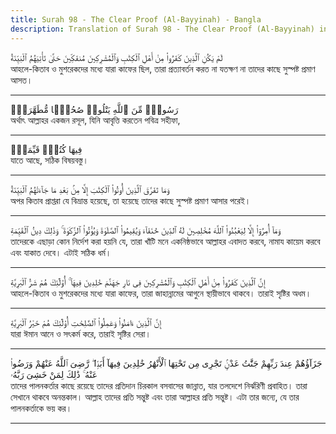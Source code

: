 ```yaml
---
title: Surah 98 - The Clear Proof (Al-Bayyinah) - Bangla
description: Translation of Surah 98 - The Clear Proof (Al-Bayyinah) in Bangla
---
```





<Aside type="quran" title="1">
لَمْ يَكُنِ ٱلَّذِينَ كَفَرُوا۟ مِنْ أَهْلِ ٱلْكِتَٰبِ وَٱلْمُشْرِكِينَ مُنفَكِّينَ حَتَّىٰ تَأْتِيَهُمُ ٱلْبَيِّنَةُ
</Aside>

<Aside type="reference" title="1">
আহলে-কিতাব ও মুশরেকদের মধ্যে যারা কাফের ছিল, তারা প্রত্যাবর্তন করত না যতক্ষণ না তাদের কাছে সুস্পষ্ট প্রমাণ আসত।
</Aside>

---

<Aside type="quran" title="2">
رَسُولٌۭ مِّنَ ٱللَّهِ يَتْلُوا۟ صُحُفًۭا مُّطَهَّرَةًۭ
</Aside>

<Aside type="reference" title="2">
অর্থাৎ আল্লাহর একজন রসূল, যিনি আবৃত্তি করতেন পবিত্র সহীফা,
</Aside>

---

<Aside type="quran" title="3">
فِيهَا كُتُبٌۭ قَيِّمَةٌۭ
</Aside>

<Aside type="reference" title="3">
যাতে আছে, সঠিক বিষয়বস্তু।
</Aside>

---

<Aside type="quran" title="4">
وَمَا تَفَرَّقَ ٱلَّذِينَ أُوتُوا۟ ٱلْكِتَٰبَ إِلَّا مِنۢ بَعْدِ مَا جَآءَتْهُمُ ٱلْبَيِّنَةُ
</Aside>

<Aside type="reference" title="4">
অপর কিতাব প্রাপ্তরা যে বিভ্রান্ত হয়েছে, তা হয়েছে তাদের কাছে সুস্পষ্ট প্রমাণ আসার পরেই।
</Aside>

---

<Aside type="quran" title="5">
وَمَآ أُمِرُوٓا۟ إِلَّا لِيَعْبُدُوا۟ ٱللَّهَ مُخْلِصِينَ لَهُ ٱلدِّينَ حُنَفَآءَ وَيُقِيمُوا۟ ٱلصَّلَوٰةَ وَيُؤْتُوا۟ ٱلزَّكَوٰةَ ۚ وَذَٰلِكَ دِينُ ٱلْقَيِّمَةِ
</Aside>

<Aside type="reference" title="5">
তাদেরকে এছাড়া কোন নির্দেশ করা হয়নি যে, তারা খাঁটি মনে একনিষ্ঠভাবে আল্লাহর এবাদত করবে, নামায কায়েম করবে এবং যাকাত দেবে। এটাই সঠিক ধর্ম।
</Aside>

---

<Aside type="quran" title="6">
إِنَّ ٱلَّذِينَ كَفَرُوا۟ مِنْ أَهْلِ ٱلْكِتَٰبِ وَٱلْمُشْرِكِينَ فِى نَارِ جَهَنَّمَ خَٰلِدِينَ فِيهَآ ۚ أُو۟لَٰٓئِكَ هُمْ شَرُّ ٱلْبَرِيَّةِ
</Aside>

<Aside type="reference" title="6">
আহলে-কিতাব ও মুশরেকদের মধ্যে যারা কাফের, তারা জাহান্নামের আগুনে স্থায়ীভাবে থাকবে। তারাই সৃষ্টির অধম।
</Aside>

---

<Aside type="quran" title="7">
إِنَّ ٱلَّذِينَ ءَامَنُوا۟ وَعَمِلُوا۟ ٱلصَّٰلِحَٰتِ أُو۟لَٰٓئِكَ هُمْ خَيْرُ ٱلْبَرِيَّةِ
</Aside>

<Aside type="reference" title="7">
যারা ঈমান আনে ও সৎকর্ম করে, তারাই সৃষ্টির সেরা।
</Aside>

---

<Aside type="quran" title="8">
جَزَآؤُهُمْ عِندَ رَبِّهِمْ جَنَّٰتُ عَدْنٍۢ تَجْرِى مِن تَحْتِهَا ٱلْأَنْهَٰرُ خَٰلِدِينَ فِيهَآ أَبَدًۭا ۖ رَّضِىَ ٱللَّهُ عَنْهُمْ وَرَضُوا۟ عَنْهُ ۚ ذَٰلِكَ لِمَنْ خَشِىَ رَبَّهُۥ
</Aside>

<Aside type="reference" title="8">
তাদের পালনকর্তার কাছে রয়েছে তাদের প্রতিদান চিরকাল বসবাসের জান্নাত, যার তলদেশে নির্ঝরিণী প্রবাহিত। তারা সেখানে থাকবে অনন্তকাল। আল্লাহ তাদের প্রতি সন্তুষ্ট এবং তারা আল্লাহর প্রতি সন্তুষ্ট। এটা তার জন্যে, যে তার পালনকর্তাকে ভয় কর।
</Aside>

---
